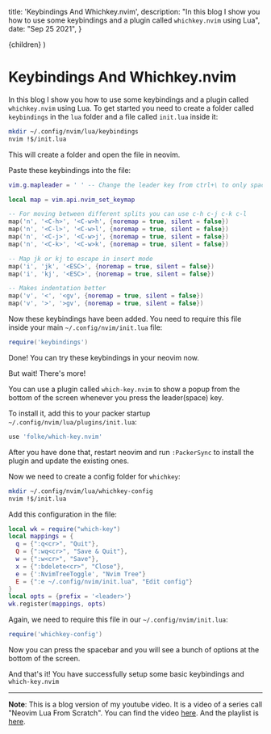 
  title: 'Keybindings And Whichkey.nvim',
  description: "In this blog I show you how to use some keybindings and a plugin called `whichkey.nvim` using Lua",
  date: "Sep 25 2021",
}

  <BlogPost meta={meta}>{children}</BlogPost>
)

# Keybindings And Whichkey.nvim

In this blog I show you how to use some keybindings and a plugin called `whichkey.nvim` using Lua. To get started you need to create a folder called `keybindings` in the `lua` folder and a file called `init.lua` inside it:

```bash
mkdir ~/.config/nvim/lua/keybindings
nvim !$/init.lua
```

This will create a folder and open the file in neovim.

Paste these keybindings into the file:

```lua
vim.g.mapleader = ' ' -- Change the leader key from ctrl+\ to only space

local map = vim.api.nvim_set_keymap

-- For moving between different splits you can use c-h c-j c-k c-l
map('n', '<C-h>', '<C-w>h', {noremap = true, silent = false})
map('n', '<C-l>', '<C-w>l', {noremap = true, silent = false})
map('n', '<C-j>', '<C-w>j', {noremap = true, silent = false})
map('n', '<C-k>', '<C-w>k', {noremap = true, silent = false})

-- Map jk or kj to escape in insert mode
map('i', 'jk', '<ESC>', {noremap = true, silent = false})
map('i', 'kj', '<ESC>', {noremap = true, silent = false})

-- Makes indentation better
map('v', '<', '<gv', {noremap = true, silent = false})
map('v', '>', '>gv', {noremap = true, silent = false})
```

Now these keybindings have been added. You need to require this file inside your main `~/.config/nvim/init.lua` file:

```lua
require('keybindings')
```

Done! You can try these keybindings in your neovim now. 

But wait! There's more!

You can use a plugin called `which-key.nvim` to show a popup from the bottom of the screen whenever you press the leader(space) key.

To install it, add this to your packer startup `~/.config/nvim/lua/plugins/init.lua`:

```lua
use 'folke/which-key.nvim'
```

After you have done that, restart neovim and run `:PackerSync` to install the plugin and update the existing ones.

Now we need to create a config folder for `whichkey`:

```bash
mkdir ~/.config/nvim/lua/whichkey-config
nvim !$/init.lua
```

Add this configuration in the file:

```lua
local wk = require("which-key")
local mappings = {
  q = {":q<cr>", "Quit"},
  Q = {":wq<cr>", "Save & Quit"},
  w = {":w<cr>", "Save"},
  x = {":bdelete<cr>", "Close"},
  e = {':NvimTreeToggle', "Nvim Tree"}
  E = {":e ~/.config/nvim/init.lua", "Edit config"}
}
local opts = {prefix = '<leader>'}
wk.register(mappings, opts)
```

Again, we need to require this file in our `~/.config/nvim/init.lua`:

```lua
require('whichkey-config')
```

Now you can press the spacebar and you will see a bunch of options at the bottom of the screen.

And that's it! You have successfully setup some basic keybindings and `which-key.nvim`

---

**Note**: This is a blog version of my youtube video. It is a video of a series call "Neovim Lua From Scratch". You can find the video [here](https://www.youtube.com/watch?v=sDgEyKtMthQ&t). And the playlist is [here](https://www.youtube.com/playlist?list=PLPDVgSbOnt7LXQ8DTzu37UwCpA0elyD0V).

